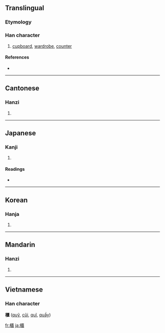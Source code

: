 {{also|柜}}
==Translingual==

===Etymology===
{{Han compound|木|匱|c1=s|c2=p|t1=wooden|t2=box|ls=psc}}

===Han character===
{{Han char|rn=75|rad=木|as=14|sn=18|four=4191<sub>8</sub>|canj=木尸中金 (DSLC)}}

# [[cupboard]], [[wardrobe]], [[counter]]

====References====
* {{Han ref|kx=0559.120|dkj=15757|dj=0948.270|hdz=21307.070|uh=6AC3|ud=27331|bh=C264|bd=49764}}

----

==Cantonese==

===Hanzi===
{{yue-hanzi|jyut=|y=gwai6|sim=柜}}

# {{defn|Cantonese}}

----

==Japanese==

===Kanji===
{{ja-kanji|grade=|rs=木14}}

# {{defn|Japanese}}

====Readings====
* {{ja-readings|on=[[き]] (ki)|kun=[[ひつ]] (hitsu)}}

----

==Korean==

===Hanja===
{{ko-hanja|hangeul=궤|eumhun=|rv=gwe|mr=kwe|y=kwey}}

# {{defn|Korean}}

----

==Mandarin==

===Hanzi===
{{cmn-hanzi|sim=柜|pin=[[guì]] ([[gui4]]), [[huǎng]] ([[huang3]])|wg=kuei<sup>4</sup>, huang<sup>3</sup>}}

# {{defn|Mandarin}}

----

==Vietnamese==
===Han character===
'''櫃''' ([[quỹ]], [[cũi]], [[quĩ]], [[quầy]])

[[fr:櫃]]
[[ja:櫃]]